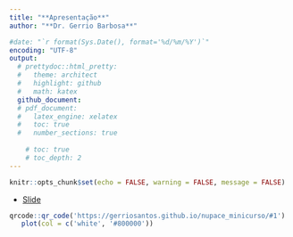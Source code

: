 ```yaml
---
title: "**Apresentação**"
author: "**Dr. Gerrio Barbosa**"

#date: "`r format(Sys.Date(), format='%d/%m/%Y')`"
encoding: "UTF-8"
output:
  # prettydoc::html_pretty:
  #   theme: architect
  #   highlight: github
  #   math: katex
  github_document:
  # pdf_document:
  #   latex_engine: xelatex
  #   toc: true
  #   number_sections: true
    
    # toc: true
    # toc_depth: 2
---
```


<div style="text-align: justify;">


```r
knitr::opts_chunk$set(echo = FALSE, warning = FALSE, message = FALSE)
```


- [Slide](https://gerriosantos.github.io/presetation_race/#/title-slide)




```r

qrcode::qr_code('https://gerriosantos.github.io/nupace_minicurso/#1') |> 
   plot(col = c('white', '#800000'))

```
